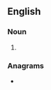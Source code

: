 ==English==

===Noun===
{{head|en|noun plural form}}

# {{plural of|heritour|lang=en}}

===Anagrams===
* {{anagrams|en|a=ehiorrstu|Routhiers}}